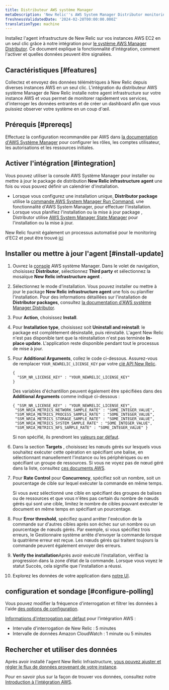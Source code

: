 ```yaml
---
title: Distributeur AWS système Manager
metaDescription: 'New Relic''s AWS System Manager Distributor monitoring integration: what data it reports, and how to enable it.'
freshnessValidatedDate: '2024-02-28T00:00:00.000Z'
translationType: machine
---
```


Installez l&apos;agent infrastructure de New Relic sur vos instances AWS EC2 en un seul clic grâce à notre intégration pour [le système AWS Manager Distributor](https://docs.aws.amazon.com/systems-manager/latest/userguide/distributor.html). Ce document explique la fonctionnalité d&apos;intégration, comment l&apos;activer et quelles données peuvent être signalées.

## Caractéristiques [#features]

Collectez et envoyez des données télémétriques à New Relic depuis diverses instances AWS en un seul clic. L&apos;intégration du distributeur AWS système Manager de New Relic installe notre agent infrastructure sur votre instance AWS et vous permet de monitorer rapidement vos services, d&apos;interroger les données entrantes et de créer un dashboard afin que vous puissiez observer votre système en un coup d&apos;œil.

## Prérequis [#prereqs]

Effectuez la configuration recommandée par AWS dans [la documentation d&apos;AWS Système Manager](https://docs.aws.amazon.com/systems-manager/latest/userguide/systems-manager-setting-up.html) pour configurer les rôles, les comptes utilisateur, les autorisations et les ressources initiales.

## Activer l&apos;intégration [#integration]

Vous pouvez utiliser la console AWS Système Manager pour installer ou mettre à jour le package de distribution <DNT>**New Relic infrastructure agent**</DNT> une fois ou vous pouvez définir un calendrier d&apos;installation.

* Lorsque vous configurez une installation unique, <DNT>**Distributor package**</DNT> utilise la [commande AWS System Manager Run Command](https://docs.aws.amazon.com/systems-manager/latest/userguide/run-command.html), une fonctionnalité d&apos;AWS System Manager, pour effectuer l&apos;installation.
* Lorsque vous planifiez l&apos;installation ou la mise à jour package , Distributor utilise [AWS System Manager State Manager](https://docs.aws.amazon.com/systems-manager/latest/userguide/systems-manager-state.html) pour l&apos;installation ou la mise à jour.

New Relic fournit également un processus automatisé pour le monitoring d&apos;EC2 et peut être trouvé [ici](/whats-new/2023/08/whats-new-08-08-automatic-ec2-monitoring-through-nr-agent/)

## Installer ou mettre à jour l&apos;agent [#install-update]

1. Ouvrez la [console](https://console.aws.amazon.com/systems-manager) AWS système Manager. Dans le volet de navigation, choisissez <DNT>**Distributor**</DNT>, sélectionnez <DNT>**Third party**</DNT> et sélectionnez la mosaïque <DNT>**New Relic infrastructure agent**</DNT> .

2. Sélectionnez le mode d&apos;installation. Vous pouvez installer ou mettre à jour le package <DNT>**New Relic infrastructure agent**</DNT> une fois ou planifier l&apos;installation. Pour des informations détaillées sur l&apos;installation de <DNT>**Distributor packages**</DNT>, consultez [la documentation d&apos;AWS système Manager Distributor](https://docs.aws.amazon.com/systems-manager/latest/userguide/distributor-working-with-packages-deploy.html).

3. Pour <DNT>**Action**</DNT>, choisissez <DNT>**Install**</DNT>.

4. Pour <DNT>**Installation type**</DNT>, choisissez soit <DNT>**Uninstall and reinstall**</DNT>: le package est complètement désinstallé, puis réinstallé. L&apos;agent New Relic n&apos;est pas disponible tant que la réinstallation n&apos;est pas terminée <DNT>**In-place update**</DNT>. L&apos;application reste disponible pendant tout le processus de mise à jour.

5. Pour <DNT>**Additional Arguments**</DNT>, collez le code ci-dessous. Assurez-vous de remplacer `YOUR_NEWRELIC_LICENSE_KEY` par votre [clé API New Relic](/docs/apis/intro-apis/new-relic-api-keys).

   ```
   {
     "SSM_NR_LICENSE_KEY" : "YOUR_NEWRELIC_LICENSE_KEY"
   }
   ```

   Des variables d&apos;échantillon peuvent également être spécifiées dans des **Additional Arguments** comme indiqué ci-dessous :

   ```
   { "SSM_NR_LICENSE_KEY" : "YOUR_NEWRELIC_LICENSE_KEY",
    "SSM_NRIA_METRICS_NETWORK_SAMPLE_RATE" : "SOME_INTEGER_VALUE",
    "SSM_NRIA_METRICS_PROCESS_SAMPLE_RATE" : "SOME_INTEGER_VALUE",
    "SSM_NRIA_METRICS_STORAGE_SAMPLE_RATE" : "SOME_INTEGER_VALUE",
    "SSM_NRIA_METRICS_SYSTEM_SAMPLE_RATE" : "SOME_INTEGER_VALUE", 
    "SSM_NRIA_METRICS_NFS_SAMPLE_RATE" : "SOME_INTEGER_VALUE" }
   ```

   Si non spécifié, ils prendront les [valeurs par défaut](https://github.com/newrelic/infrastructure-agent/blob/master/assets/examples/infrastructure/newrelic-infra-template.yml.example).

6. Dans la section <DNT>**Targets**</DNT> , choisissez les nœuds gérés sur lesquels vous souhaitez exécuter cette opération en spécifiant une balise, en sélectionnant manuellement l&apos;instance ou les périphériques ou en spécifiant un groupe de ressources. Si vous ne voyez pas de nœud géré dans la liste, consultez [ces documents AWS](https://docs.aws.amazon.com/systems-manager/latest/userguide/troubleshooting-managed-instances.html).

7. Pour <DNT>**Rate Control**</DNT> pour <DNT>**Concurrency**</DNT>, spécifiez soit un nombre, soit un pourcentage de cible sur lequel exécuter la commande en même temps.

   <Callout variant="tip">
     Si vous avez sélectionné une cible en spécifiant des groupes de balises ou de ressources et que vous n&apos;êtes pas certain du nombre de nœuds gérés qui sont une cible, limitez le nombre de cibles pouvant exécuter le document en même temps en spécifiant un pourcentage.
   </Callout>

8. Pour <DNT>**Error threshold**</DNT>, spécifiez quand arrêter l&apos;exécution de la commande sur d&apos;autres cibles après son échec sur un nombre ou un pourcentage de nœuds gérés. Par exemple, si vous spécifiez trois erreurs, le Gestionnaire système arrête d&apos;envoyer la commande lorsque la quatrième erreur est reçue. Les nœuds gérés qui traitent toujours la commande peuvent également envoyer des erreurs.

9. <DNT>**Verify the installation**</DNT>Après avoir exécuté l’installation, vérifiez la progression dans la zone d’état de la commande. Lorsque vous voyez le statut Succès, cela signifie que l&apos;installation a réussi.

10. Explorez les données de votre application dans [notre UI](one.newrelic.com).

## configuration et sondage [#configure-polling]

Vous pouvez modifier la fréquence d&apos;interrogation et filtrer les données à l&apos;aide [des options de configuration](/docs/integrations/new-relic-integrations/getting-started/configure-polling-frequency-data-collection-cloud-integrations).

[Informations d’interrogation par défaut](/docs/infrastructure/amazon-integrations/aws-integrations-list/aws-polling-intervals-infrastructure-integrations) pour l’intégration AWS :

* Intervalle d&apos;interrogation de New Relic : 5 minutes
* Intervalle de données Amazon CloudWatch : 1 minute ou 5 minutes

## Rechercher et utiliser des données

Après avoir installé l&apos;agent New Relic Infrastructure, [vous pouvez ajuster et régler le flux de données provenant de votre instance](/docs/infrastructure/infrastructure-monitoring/get-started/get-started-infrastructure-monitoring).

Pour en savoir plus sur la façon de trouver vos données, consultez notre [Introduction à l&apos;intégration AWS](/docs/infrastructure/amazon-integrations/get-started/introduction-aws-integrations/#insights).